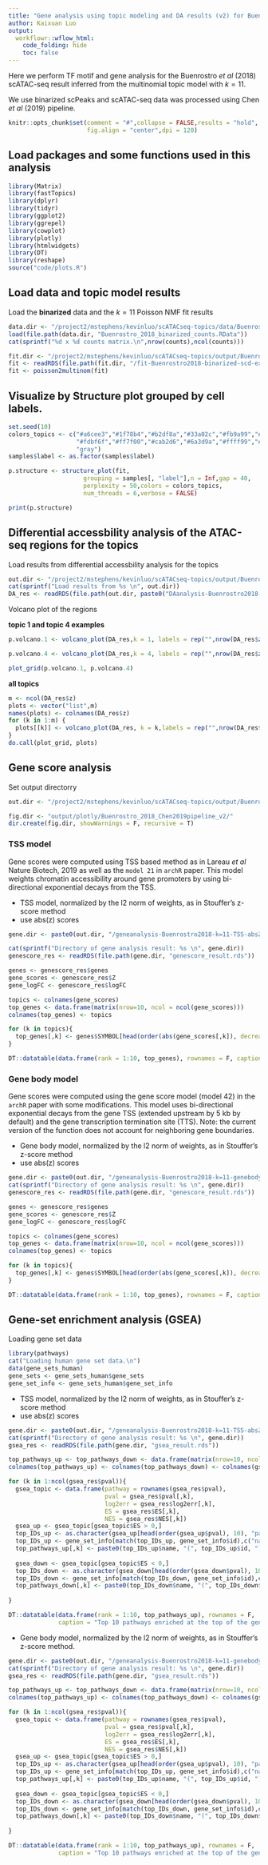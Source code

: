 ```yaml
---
title: "Gene analysis using topic modeling and DA results (v2) for Buenrostro *et al* (2018) scATAC-seq result (data processed using Chen 2019 pipeline)"
author: Kaixuan Luo
output:
  workflowr::wflow_html:
    code_folding: hide
    toc: false
---
```


Here we perform TF motif and gene analysis
for the Buenrostro *et al* (2018) scATAC-seq result inferred 
from the multinomial topic model with $k = 11$.

We use binarized scPeaks and scATAC-seq data was processed using Chen *et al* (2019) pipeline.

```r
knitr::opts_chunk$set(comment = "#",collapse = FALSE,results = "hold",
                      fig.align = "center",dpi = 120)
```

## Load packages and some functions used in this analysis
```r
library(Matrix)
library(fastTopics)
library(dplyr)
library(tidyr)
library(ggplot2)
library(ggrepel)
library(cowplot)
library(plotly)
library(htmlwidgets)
library(DT)
library(reshape)
source("code/plots.R")

```

## Load data and topic model results
Load the **binarized** data and the $k = 11$ Poisson NMF fit results 
```r
data.dir <- "/project2/mstephens/kevinluo/scATACseq-topics/data/Buenrostro_2018/processed_data_Chen2019pipeline/"
load(file.path(data.dir, "Buenrostro_2018_binarized_counts.RData"))
cat(sprintf("%d x %d counts matrix.\n",nrow(counts),ncol(counts)))
```

```r
fit.dir <- "/project2/mstephens/kevinluo/scATACseq-topics/output/Buenrostro_2018_Chen2019pipeline/binarized/"
fit <- readRDS(file.path(fit.dir, "/fit-Buenrostro2018-binarized-scd-ex-k=11.rds"))$fit
fit <- poisson2multinom(fit)
```

## Visualize by Structure plot grouped by cell labels.
```r
set.seed(10)
colors_topics <- c("#a6cee3","#1f78b4","#b2df8a","#33a02c","#fb9a99","#e31a1c",
                   "#fdbf6f","#ff7f00","#cab2d6","#6a3d9a","#ffff99","#b15928",
                   "gray")
samples$label <- as.factor(samples$label)

p.structure <- structure_plot(fit,
                     grouping = samples[, "label"],n = Inf,gap = 40,
                     perplexity = 50,colors = colors_topics,
                     num_threads = 6,verbose = FALSE)

print(p.structure)
```

## Differential accessbility analysis of the ATAC-seq regions for the topics

Load results from differential accessbility analysis for the topics
```r
out.dir <- "/project2/mstephens/kevinluo/scATACseq-topics/output/Buenrostro_2018_Chen2019pipeline/binarized/postfit_v2"
cat(sprintf("Load results from %s \n", out.dir))
DA_res <- readRDS(file.path(out.dir, paste0("DAanalysis-Buenrostro2018-k=11-quantile/DA_regions_topics_10000iters.rds")))
```

Volcano plot of the regions

**topic 1 and topic 4 examples**
```r
p.volcano.1 <- volcano_plot(DA_res,k = 1, labels = rep("",nrow(DA_res$z)))

p.volcano.4 <- volcano_plot(DA_res,k = 4, labels = rep("",nrow(DA_res$z)))

plot_grid(p.volcano.1, p.volcano.4)
```

**all topics**
```r
m <- ncol(DA_res$z)
plots <- vector("list",m)
names(plots) <- colnames(DA_res$z)
for (k in 1:m) {
  plots[[k]] <- volcano_plot(DA_res, k = k,labels = rep("",nrow(DA_res$z)))
}
do.call(plot_grid, plots)
```

## Gene score analysis

Set output directorry
```r
out.dir <- "/project2/mstephens/kevinluo/scATACseq-topics/output/Buenrostro_2018_Chen2019pipeline/binarized/postfit_v2"

fig.dir <- "output/plotly/Buenrostro_2018_Chen2019pipeline_v2/"
dir.create(fig.dir, showWarnings = F, recursive = T)
```

### TSS model

Gene scores were computed using TSS based method as in Lareau *et al* Nature Biotech, 2019 as well as the `model 21` in `archR` paper.
This model weights chromatin accessibility around gene promoters by using bi-directional exponential decays from the TSS.

* TSS model, normalized by the l2 norm of weights, as in Stouffer's z-score method
* use abs(z) scores

```r
gene.dir <- paste0(out.dir, "/geneanalysis-Buenrostro2018-k=11-TSS-absZ-l2")

cat(sprintf("Directory of gene analysis result: %s \n", gene.dir))
genescore_res <- readRDS(file.path(gene.dir, "genescore_result.rds"))

genes <- genescore_res$genes
gene_scores <- genescore_res$Z
gene_logFC <- genescore_res$logFC

topics <- colnames(gene_scores)
top_genes <- data.frame(matrix(nrow=10, ncol = ncol(gene_scores)))
colnames(top_genes) <- topics

for (k in topics){
  top_genes[,k] <- genes$SYMBOL[head(order(abs(gene_scores[,k]), decreasing=TRUE), 10)]
}

DT::datatable(data.frame(rank = 1:10, top_genes), rownames = F, caption = "Top 10 genes by abs(gene z-scores)")

```


<!-- * Volcano plots -->
<!-- ```{r gene-volcano-plots-tss, eval=FALSE, include=FALSE} -->
<!-- genescore_volcano_plot(genescore_res, label_above_quantile = 0.99, -->
<!--                        labels = genescore_res$genes$SYMBOL, max.overlaps = 20, -->
<!--                        subsample_below_quantile = 0.5, subsample_rate = 0.1) -->
<!-- ``` -->

<!-- **topic 1 and topic 4 examples** -->
<!-- ```{r gene-volcano-plot-tss-1, fig.width=8, fig.height=3} -->
<!-- p.volcano.1 <- genescore_volcano_plot(genescore_res, k = 1, label_above_quantile = 0.99, -->
<!--                        labels = genescore_res$genes$SYMBOL, max.overlaps = 20, -->
<!--                        subsample_below_quantile = 0.5, subsample_rate = 0.1) -->

<!-- p.volcano.4 <- genescore_volcano_plot(genescore_res, k=4, label_above_quantile = 0.99, -->
<!--                        labels = genescore_res$genes$SYMBOL, max.overlaps = 20, -->
<!--                        subsample_below_quantile = 0.5, subsample_rate = 0.1) -->

<!-- plot_grid(p.volcano.1, p.volcano.4) -->
<!-- ``` -->

### Gene body model

Gene scores were computed using the gene score model (model 42) in the `archR` paper with some modifications.
This model uses bi-directional exponential decays from the gene TSS (extended upstream by 5 kb by default)
and the gene transcription termination site (TTS).
Note: the current version of the function does not account for neighboring gene boundaries.

* Gene body model, normalized by the l2 norm of weights, as in Stouffer's z-score method
* use abs(z) scores

```r
gene.dir <- paste0(out.dir, "/geneanalysis-Buenrostro2018-k=11-genebody-Z-l2")
cat(sprintf("Directory of gene analysis result: %s \n", gene.dir))
genescore_res <- readRDS(file.path(gene.dir, "genescore_result.rds"))

genes <- genescore_res$genes
gene_scores <- genescore_res$Z
gene_logFC <- genescore_res$logFC

topics <- colnames(gene_scores)
top_genes <- data.frame(matrix(nrow=10, ncol = ncol(gene_scores)))
colnames(top_genes) <- topics

for (k in topics){
  top_genes[,k] <- genes$SYMBOL[head(order(abs(gene_scores[,k]), decreasing=TRUE), 10)]
}

DT::datatable(data.frame(rank = 1:10, top_genes), rownames = F, caption = "Top 10 genes by abs(gene z-scores)")

```


<!-- * Volcano plots -->
<!-- ```{r gene-volcano-plots-genebody, eval=FALSE, include=FALSE} -->
<!-- genescore_volcano_plot(genescore_res, label_above_quantile = 0.99, -->
<!--                        labels = genescore_res$genes$SYMBOL, max.overlaps = 20, -->
<!--                        subsample_below_quantile = 0.5, subsample_rate = 0.1) -->
<!-- ``` -->

<!-- **topic 1 and topic 4 examples** -->
<!-- ```{r gene-volcano-plot-genebody-1, fig.width=8, fig.height=3} -->
<!-- p.volcano.1 <- genescore_volcano_plot(genescore_res, k = 1, label_above_quantile = 0.99, -->
<!--                        labels = genescore_res$genes$SYMBOL, max.overlaps = 20, -->
<!--                        subsample_below_quantile = 0.5, subsample_rate = 0.1) -->

<!-- p.volcano.4 <- genescore_volcano_plot(genescore_res, k=4, label_above_quantile = 0.99, -->
<!--                        labels = genescore_res$genes$SYMBOL, max.overlaps = 20, -->
<!--                        subsample_below_quantile = 0.5, subsample_rate = 0.1) -->

<!-- plot_grid(p.volcano.1, p.volcano.4) -->
<!-- ``` -->

## Gene-set enrichment analysis (GSEA)

Loading gene set data
```r
library(pathways)
cat("Loading human gene set data.\n")
data(gene_sets_human)
gene_sets <- gene_sets_human$gene_sets
gene_set_info <- gene_sets_human$gene_set_info
```


* TSS model, normalized by the l2 norm of weights, as in Stouffer's z-score method
* use abs(z) scores
```r
gene.dir <- paste0(out.dir, "/geneanalysis-Buenrostro2018-k=11-TSS-absZ-l2")
cat(sprintf("Directory of gene analysis result: %s \n", gene.dir))
gsea_res <- readRDS(file.path(gene.dir, "gsea_result.rds"))

top_pathways_up <- top_pathways_down <- data.frame(matrix(nrow=10, ncol = ncol(gsea_res$pval)))
colnames(top_pathways_up) <- colnames(top_pathways_down) <- colnames(gsea_res$pval)

for (k in 1:ncol(gsea_res$pval)){
  gsea_topic <- data.frame(pathway = rownames(gsea_res$pval),  
                           pval = gsea_res$pval[,k],
                           log2err = gsea_res$log2err[,k],
                           ES = gsea_res$ES[,k],
                           NES = gsea_res$NES[,k])
  gsea_up <- gsea_topic[gsea_topic$ES > 0,]
  top_IDs_up <- as.character(gsea_up[head(order(gsea_up$pval), 10), "pathway"])
  top_IDs_up <- gene_set_info[match(top_IDs_up, gene_set_info$id),c("name", "id")]
  top_pathways_up[,k] <- paste0(top_IDs_up$name, "(", top_IDs_up$id, ")")
  
  gsea_down <- gsea_topic[gsea_topic$ES < 0,]
  top_IDs_down <- as.character(gsea_down[head(order(gsea_down$pval), 10), "pathway"])
  top_IDs_down <- gene_set_info[match(top_IDs_down, gene_set_info$id),c("name", "id")]
  top_pathways_down[,k] <- paste0(top_IDs_down$name, "(", top_IDs_down$id, ")")
  
}

DT::datatable(data.frame(rank = 1:10, top_pathways_up), rownames = F,
              caption = "Top 10 pathways enriched at the top of the gene rank list.")

```

* Gene body model, normalized by the l2 norm of weights, as in Stouffer's z-score method. 
```r
gene.dir <- paste0(out.dir, "/geneanalysis-Buenrostro2018-k=11-genebody-absZ-l2")
cat(sprintf("Directory of gene analysis result: %s \n", gene.dir))
gsea_res <- readRDS(file.path(gene.dir, "gsea_result.rds"))

top_pathways_up <- top_pathways_down <- data.frame(matrix(nrow=10, ncol = ncol(gsea_res$pval)))
colnames(top_pathways_up) <- colnames(top_pathways_down) <- colnames(gsea_res$pval)

for (k in 1:ncol(gsea_res$pval)){
  gsea_topic <- data.frame(pathway = rownames(gsea_res$pval),  
                           pval = gsea_res$pval[,k],
                           log2err = gsea_res$log2err[,k],
                           ES = gsea_res$ES[,k],
                           NES = gsea_res$NES[,k])
  gsea_up <- gsea_topic[gsea_topic$ES > 0,]
  top_IDs_up <- as.character(gsea_up[head(order(gsea_up$pval), 10), "pathway"])
  top_IDs_up <- gene_set_info[match(top_IDs_up, gene_set_info$id),c("name", "id")]
  top_pathways_up[,k] <- paste0(top_IDs_up$name, "(", top_IDs_up$id, ")")
  
  gsea_down <- gsea_topic[gsea_topic$ES < 0,]
  top_IDs_down <- as.character(gsea_down[head(order(gsea_down$pval), 10), "pathway"])
  top_IDs_down <- gene_set_info[match(top_IDs_down, gene_set_info$id),c("name", "id")]
  top_pathways_down[,k] <- paste0(top_IDs_down$name, "(", top_IDs_down$id, ")")
  
}

DT::datatable(data.frame(rank = 1:10, top_pathways_up), rownames = F,
              caption = "Top 10 pathways enriched at the top of the gene rank list.")

```
